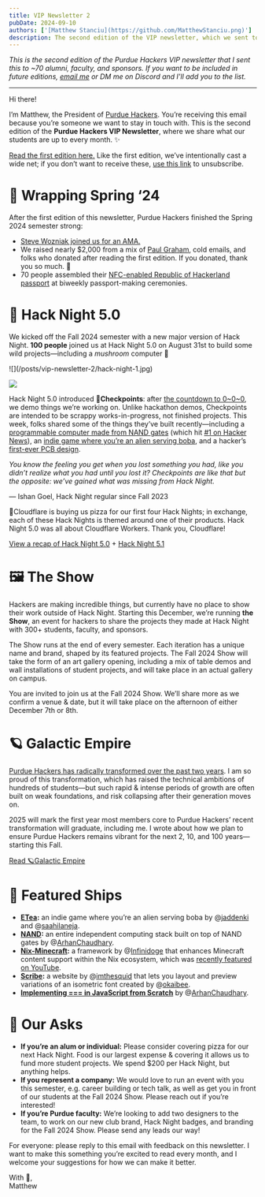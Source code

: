 ```yaml
---
title: VIP Newsletter 2
pubDate: 2024-09-10
authors: ['[Matthew Stanciu](https://github.com/MatthewStanciu.png)']
description: The second edition of the VIP newsletter, which we sent to 70 alumni, faculty, and sponsors.
---
```


_This is the second edition of the Purdue Hackers VIP newsletter that I sent this to ~70 alumni, faculty, and sponsors. If you want to be included in future editions, [email me](mailto:mstanciu@purdue.edu) or DM me on Discord and I'll add you to the list._

<hr/>

Hi there!

I’m Matthew, the President of [Purdue Hackers](https://purduehackers.com). You’re receiving this email because you’re someone we want to stay in touch with. This is the second edition of the **Purdue Hackers VIP Newsletter**, where we share what our students are up to every month. ✨

[Read the first edition here.](https://blog.purduehackers.com/posts/vip-newsletter-1) Like the first edition, we’ve intentionally cast a wide net; if you don’t want to receive these, [use this link](https://docs.google.com/forms/d/e/1FAIpQLSff6JvHc7istmPqk63lkCHtqOlkoQR8bxjn-rj_aKsEXlvMRg/viewform) to unsubscribe.

# 🌸 Wrapping Spring ‘24

After the first edition of this newsletter, Purdue Hackers finished the Spring 2024 semester strong:

- [Steve Wozniak joined us for an AMA.](https://youtu.be/25RlBawQEb4?si=Zv-KJIVYTCSy1FoG)
- We raised nearly $2,000 from a mix of [Paul Graham](https://x.com/purduehackers/status/1772385555998769338), cold emails, and folks who donated after reading the first edition. If you donated, thank you so much. 💛
- 70 people assembled their [NFC-enabled Republic of Hackerland passport](https://blog.purduehackers.com/posts/papers-please) at biweekly passport-making ceremonies.

# 🍏 Hack Night 5.0

We kicked off the Fall 2024 semester with a new major version of Hack Night. **100 people** joined us at Hack Night 5.0 on August 31st to build some wild projects—including a _mushroom_ computer 🍄

<div className="grid grid-cols-2 gap-2">
![](/posts/vip-newsletter-2/hack-night-1.jpg)

![](/posts/vip-newsletter-2/hack-night-2.jpg)

</div>

Hack Night 5.0 introduced 🚩**Checkpoints**: after [the countdown to 0\~0\~0](https://youtu.be/i6dzI7AhH40?si=UlCtfpk8GV6d0XIz), we demo things we’re working on. Unlike hackathon demos, Checkpoints are intended to be scrappy works-in-progress, not finished projects. This week, folks shared some of the things they’ve built recently—including a [programmable computer made from NAND gates](https://nand.arhan.sh) (which hit [#1 on Hacker News](https://news.ycombinator.com/item?id=40159278)), an [indie game where you’re an alien serving boba](https://store.steampowered.com/app/3085040/ETea/), and a hacker’s [first-ever PCB design](https://cdn.sanity.io/images/xqpbdhg6/production/d13bfc186ed7ebd8ea67de19f4e2d290b1be107c-1280x960.jpg).

_You know the feeling you get when you lost something you had, like you didn’t realize what you had until you lost it? Checkpoints are like that but the opposite: we’ve gained what was missing from Hack Night._

— Ishan Goel, Hack Night regular since Fall 2023

🧡Cloudflare is buying us pizza for our first four Hack Nights; in exchange, each of these Hack Nights is themed around one of their products. Hack Night 5.0 was all about Cloudflare Workers. Thank you, Cloudflare!

[View a recap of Hack Night 5.0](https://events.purduehackers.com/hack-night-50) + [Hack Night 5.1](https://events.purduehackers.com/hack-night-51)

# 🖼 The Show

Hackers are making incredible things, but currently have no place to show their work outside of Hack Night. Starting this December, we’re running **the Show**, an event for hackers to share the projects they made at Hack Night with 300+ students, faculty, and sponsors.

The Show runs at the end of every semester. Each iteration has a unique name and brand, shaped by its featured projects. The Fall 2024 Show will take the form of an art gallery opening, including a mix of table demos and wall installations of student projects, and will take place in an actual gallery on campus.

You are invited to join us at the Fall 2024 Show. We’ll share more as we confirm a venue & date, but it will take place on the afternoon of either December 7th or 8th.

# 🪐 Galactic Empire

[Purdue Hackers has radically transformed over the past two years](https://blog.purduehackers.com/posts/vip-newsletter-1). I am so proud of this transformation, which has raised the technical ambitions of hundreds of students—but such rapid & intense periods of growth are often built on weak foundations, and risk collapsing after their generation moves on.

2025 will mark the first year most members core to Purdue Hackers’ recent transformation will graduate, including me. I wrote about how we plan to ensure Purdue Hackers remains vibrant for the next 2, 10, and 100 years—starting this Fall.

[Read 🪐Galactic Empire](https://blog.purduehackers.com/posts/galactic-empire)

# 🚢 Featured Ships

- [**ETea**](https://store.steampowered.com/app/3085040/ETea/)**:** an indie game where you’re an alien serving boba by @[jaddenki](https://github.com/jaddenki) and @[saahilaneja](https://github.com/saahilaneja).
- [**NAND**](https://nand.arhan.sh)**:** an entire independent computing stack built on top of NAND gates by @[ArhanChaudhary](https://github.com/ArhanChaudhary).
- [**Nix-Minecraft**](https://github.com/Infinidoge/nix-minecraft)**:** a framework by @[Infinidoge](https://github.com/Infinidoge/nix-minecraft) that enhances Minecraft content support within the Nix ecosystem, which was [recently featured on YouTube](https://youtu.be/Fph7SMldxpI?si=hl5H0Cs6a44I0tav).
- [**Scribe**](https://scribe.purduehackers.com/)**:** a website by @[imthesquid](https://github.com/ImTheSquid) that lets you layout and preview variations of an isometric font created by @[okaibee](https://x.com/okaibee_).
- [**Implementing === in JavaScript from Scratch**](https://arhan.sh/blog/implementing-strict-equality-in-javascript-from-scratch/) by @[ArhanChaudhary](https://github.com/ArhanChaudhary).

# 📣 Our Asks

- **If you’re an alum or individual:** Please consider covering pizza for our next Hack Night. Food is our largest expense & covering it allows us to fund more student projects. We spend $200 per Hack Night, but anything helps.
- **If you represent a company:** We would love to run an event with you this semester, e.g. career building or tech talk, as well as get you in front of our students at the Fall 2024 Show. Please reach out if you’re interested!
- **If you’re Purdue faculty:** We’re looking to add two designers to the team, to work on our new club brand, Hack Night badges, and branding for the Fall 2024 Show. Please send any leads our way!

For everyone: please reply to this email with feedback on this newsletter. I want to make this something you’re excited to read every month, and I welcome your suggestions for how we can make it better.

With 💛,<br/>
Matthew
